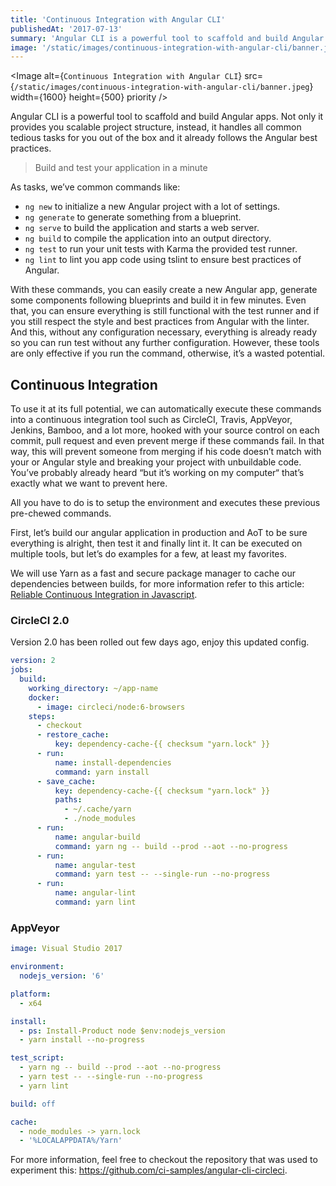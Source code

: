 ```yaml
---
title: 'Continuous Integration with Angular CLI'
publishedAt: '2017-07-13'
summary: 'Angular CLI is a powerful tool to scaffold and build Angular apps. Not only it provides you scalable project structure, instead, it handles all common tedious tasks for you out of the box and it already follows the Angular best practices.'
image: '/static/images/continuous-integration-with-angular-cli/banner.jpeg'
---
```


<Image
  alt={`Continuous Integration with Angular CLI`}
  src={`/static/images/continuous-integration-with-angular-cli/banner.jpeg`}
  width={1600}
  height={500}
  priority
/>

Angular CLI is a powerful tool to scaffold and build Angular apps. Not only it provides you scalable project structure, instead, it handles all common tedious tasks for you out of the box and it already follows the Angular best practices.

> Build and test your application in a minute

As tasks, we’ve common commands like:

- `ng new` to initialize a new Angular project with a lot of settings.
- `ng generate` to generate something from a blueprint.
- `ng serve` to build the application and starts a web server.
- `ng build` to compile the application into an output directory.
- `ng test` to run your unit tests with Karma the provided test runner.
- `ng lint` to lint you app code using tslint to ensure best practices of Angular.

With these commands, you can easily create a new Angular app, generate some components following blueprints and build it in few minutes. Even that, you can ensure everything is still functional with the test runner and if you still respect the style and best practices from Angular with the linter. And this, without any configuration necessary, everything is already ready so you can run test without any further configuration. However, these tools are only effective if you run the command, otherwise, it’s a wasted potential.

## Continuous Integration

To use it at its full potential, we can automatically execute these commands into a continuous integration tool such as CircleCI, Travis, AppVeyor, Jenkins, Bamboo, and a lot more, hooked with your source control on each commit, pull request and even prevent merge if these commands fail. In that way, this will prevent someone from merging if his code doesn’t match with your or Angular style and breaking your project with unbuildable code. You’ve probably already heard “but it’s working on my computer“ that’s exactly what we want to prevent here.

All you have to do is to setup the environment and executes these previous pre-chewed commands.

First, let’s build our angular application in production and AoT to be sure everything is alright, then test it and finally lint it. It can be executed on multiple tools, but let’s do examples for a few, at least my favorites.

We will use Yarn as a fast and secure package manager to cache our dependencies between builds, for more information refer to this article: [Reliable Continuous Integration in Javascript](/blog/reliable-continuous-integration-in-javascript).

### CircleCI 2.0

Version 2.0 has been rolled out few days ago, enjoy this updated config.

```yml
version: 2
jobs:
  build:
    working_directory: ~/app-name
    docker:
      - image: circleci/node:6-browsers
    steps:
      - checkout
      - restore_cache:
          key: dependency-cache-{{ checksum "yarn.lock" }}
      - run:
          name: install-dependencies
          command: yarn install
      - save_cache:
          key: dependency-cache-{{ checksum "yarn.lock" }}
          paths:
            - ~/.cache/yarn
            - ./node_modules
      - run:
          name: angular-build
          command: yarn ng -- build --prod --aot --no-progress
      - run:
          name: angular-test
          command: yarn test -- --single-run --no-progress
      - run:
          name: angular-lint
          command: yarn lint
```

### AppVeyor

```yml
image: Visual Studio 2017

environment:
  nodejs_version: '6'

platform:
  - x64

install:
  - ps: Install-Product node $env:nodejs_version
  - yarn install --no-progress

test_script:
  - yarn ng -- build --prod --aot --no-progress
  - yarn test -- --single-run --no-progress
  - yarn lint

build: off

cache:
  - node_modules -> yarn.lock
  - '%LOCALAPPDATA%/Yarn'
```

For more information, feel free to checkout the repository that was used to experiment this: https://github.com/ci-samples/angular-cli-circleci.
